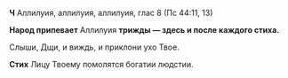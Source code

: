 **Ч** Аллилуия, аллилуия, аллилуия, глас 8 (Пс 44:11, 13)

**Народ припевает** Аллилуия **трижды — здесь и после каждого стиха.**

Слыши, Дщи, и виждь, и приклони ухо Твое.

**Стих** Лицу Твоему помолятся богатии людстии.
